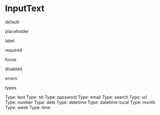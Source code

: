 

<Meta title="core|Components/InputText" component={InputText} />

# InputText

default

<Preview>
  <Story name="default">
    <div>
      <InputText onChange={action('onChange')} />
      <InputText underlined onChange={action('onChange')} />
    </div>    
  </Story>
</Preview>

placeholder

<Preview>
  <Story name="placeholder">
    <div>
      <InputText placeholder="Placeholder text" onChange={action('onChange')} />
      <InputText placeholder="Placeholder text" underlined onChange={action('onChange')} />
    </div>
  </Story>
</Preview>

label

<Preview>
  <Story name="label">
    <div>
      <InputText label="Label" placeholder="Placeholder text" onChange={action('onChange')} />
      <InputText
            label="Label"
            underlined
            placeholder="Placeholder text"
            onChange={action('onChange')}
          />
    </div>
  </Story>
</Preview>

required

<Preview>
  <Story name="required">
    <div>
      <InputText
        required
        label="Required"
        placeholder="Placeholder text"
        onChange={action('onChange')}
      />
      <InputText
        required
        underlined
        label="Required"
        placeholder="Placeholder text"
        onChange={action('onChange')}
      />
    </div>
  </Story>
</Preview>

focus

<Preview>
  <Story name="focus">
    <InputText
      autoFocus
      label="Label"
      placeholder="Placeholder text"
      onChange={action('onChange')}
    />
  </Story>
</Preview>

disabled

<Preview>
  <Story name="disabled">
    <div>
      <InputText
        disabled
        label="Disabled"
        placeholder="Placeholder text"
        onChange={action('onChange')}
      />
      <InputText
        disabled
        underlined
        label="Disabled"
        placeholder="Placeholder text"
        onChange={action('onChange')}
      />
    </div>
  </Story>
</Preview>

errors

<Preview>
  <Story name="errors">
    <div>
      <InputText
        label="Label"
        placeholder="Placeholder text"
        error="Error message"
        onChange={action('onChange')}
      />
      <InputText
        label="Label"
        underlined
        placeholder="Placeholder text"
        error="Error message"
        onChange={action('onChange')}
      />
    </div>
  </Story>
</Preview>

types

<Preview>
  <Story name="types">
    <div>
      Type: text
      <InputText type="text" placeholder="Type: text" onChange={action('onChange')} />
      Type: tel
      <InputText type="tel" placeholder="Type: tel" onChange={action('onChange')} />
      Type: password
      <InputText type="password" placeholder="Type: password" onChange={action('onChange')} />
      Type: email
      <InputText type="email" placeholder="Type: email" onChange={action('onChange')} />
      Type: search
      <InputText type="search" placeholder="Type: search" onChange={action('onChange')} />
      Type: url
      <InputText type="url" placeholder="Type: url" onChange={action('onChange')} />
      Type: number
      <InputText type="number" placeholder="Type: number" onChange={action('onChange')} />
      Type: date
      <InputText type="date" placeholder="Type: date" onChange={action('onChange')} />
      Type: datetime
      <InputText type="datetime" placeholder="Type: datetime" onChange={action('onChange')} />
      Type: datetime-local
      <InputText
        type="datetime-local"
        placeholder="Type: datetime-local"
        onChange={action('onChange')}
      />
      Type: month
      <InputText type="month" placeholder="Type: month" onChange={action('onChange')} />
      Type: week
      <InputText type="week" placeholder="Type: week" onChange={action('onChange')} />
      Type: time
      <InputText type="time" placeholder="Type: time" onChange={action('onChange')} />
    </div>
  </Story>
</Preview>